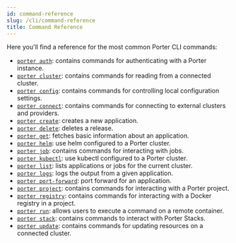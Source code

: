 ```yaml
---
id: command-reference
slug: /cli/command-reference
title: Command Reference
---
```


Here you'll find a reference for the most common Porter CLI commands:

- [`porter auth`](/cli/command-reference/porter-auth): contains commands for authenticating with a Porter instance.
- [`porter cluster`](/cli/command-reference/porter-cluster): contains commands for reading from a connected cluster.
- [`porter config`](/cli/command-reference/porter-config): contains commands for controlling local configuration settings.
- [`porter connect`](/cli/command-reference/porter-connect): contains commands for connecting to external clusters and providers.
- [`porter create`](/cli/command-reference/porter-create): creates a new application.
- [`porter delete`](/cli/command-reference/porter-delete): deletes a release.
- [`porter get`](/cli/command-reference/porter-get): fetches basic information about an application.
- [`porter helm`](/cli/command-reference/porter-helm): use helm configured to a Porter cluster.
- [`porter job`](/cli/command-reference/porter-job): contains commands for interacting with jobs.
- [`porter kubectl`](/cli/command-reference/porter-kubectl): use kubectl configured to a Porter cluster.
- [`porter list`](/cli/command-reference/porter-list): lists applications or jobs for the current cluster.
- [`porter logs`](/cli/command-reference/porter-logs): logs the output from a given application.
- [`porter port-forward`](/cli/command-reference/porter-port-forward): port forward for an application.
- [`porter project`](/cli/command-reference/porter-project): contains commands for interacting with a Porter project.
- [`porter registry`](/cli/command-reference/porter-registry): contains commands for interacting with a Docker registry in a project.
- [`porter run`](/cli/command-reference/porter-run): allows users to execute a command on a remote container.
- [`porter stack`](/cli/command-reference/porter-stack): contains commands to interact with Porter Stacks.
- [`porter update`](/cli/command-reference/porter-update): contains commands for updating resources on a connected cluster.
